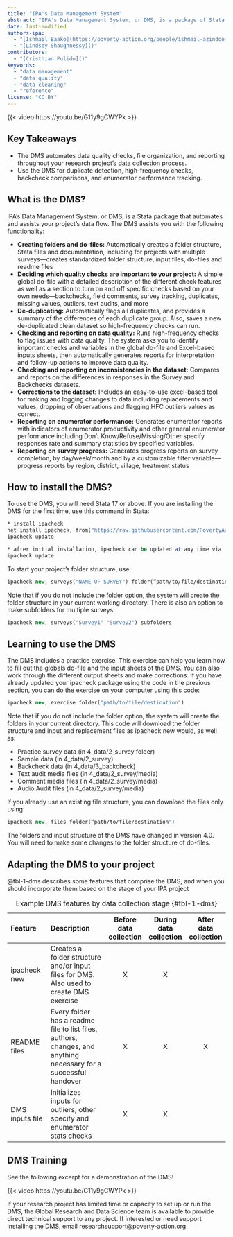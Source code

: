```yaml
---
title: "IPA's Data Management System"
abstract: "IPA's Data Management System, or DMS, is a package of Stata and Excel tools that automate and assist your project's data flow."
date: last-modified
authors-ipa:
  - "[Ishmail Baako](https://poverty-action.org/people/ishmail-azindoo-baako)"
  - "[Lindsey Shaughnessy]()"
contributors:
  - "[Cristhian Pulido]()"
keywords:
  - "data management"
  - "data quality"
  - "data cleaning"
  - "reference"
license: "CC BY"
---
```




{{< video https://youtu.be/G11y9gCWYPk >}}

:::{.callout-tip appearance="simple"}

## Key Takeaways

* The DMS automates data quality checks, file organization, and reporting throughout your research project's data collection process.
* Use the DMS for duplicate detection, high-frequency checks, backcheck comparisons, and enumerator performance tracking.
:::

## What is the DMS?

IPA's Data Management System, or DMS, is a Stata package that automates and assists your project's data flow. The DMS assists you with the following functionality:

* **Creating folders and do-files:** Automatically creates a folder structure, Stata files and documentation, including for projects with multiple surveys—creates standardized folder structure, input files, do-files and readme files
* **Deciding which quality checks are important to your project:** A simple global do-file with a detailed description of the different check features as well as a section to turn on and off specific checks based on your own needs—backchecks, field comments, survey tracking, duplicates, missing values, outliers, text audits, and more
* **De-duplicating:** Automatically flags all duplicates, and provides a summary of the differences of each duplicate group. Also, saves a new de-duplicated clean dataset so high-frequency checks can run.
* **Checking and reporting on data quality:** Runs high-frequency checks to flag issues with data quality. The system asks you to identify important checks and variables in the global do-file and Excel-based inputs sheets, then automatically generates reports for interpretation and follow-up actions to improve data quality.
* **Checking and reporting on inconsistencies in the dataset:** Compares and reports on the differences in responses in the Survey and Backchecks datasets.
* **Corrections to the dataset:** Includes an easy-to-use excel-based tool for making and logging changes to data including replacements and values, dropping of observations and flagging HFC outliers values as correct.
* **Reporting on enumerator performance:** Generates enumerator reports with indicators of enumerator productivity and other general enumerator performance including Don't Know/Refuse/Missing/Other specify responses rate and summary statistics by specified variables.
* **Reporting on survey progress:** Generates progress reports on survey completion, by day/week/month and by a customizable filter variable—progress reports by region, district, village, treatment status

## How to install the DMS?

To use the DMS, you will need Stata 17 or above. If you are installing the DMS for the first time, use this command in Stata:

```stata
* install ipacheck
net install ipacheck, from("https://raw.githubusercontent.com/PovertyAction/high-frequency-checks/master") replace
ipacheck update

* after initial installation, ipacheck can be updated at any time via
ipacheck update
```

To start your project's folder structure, use:

```stata
ipacheck new, surveys("NAME OF SURVEY") folder(“path/to/file/destination")
```

Note that if you do not include the folder option, the system will create the folder structure in your current working directory.
There is also an option to make subfolders for multiple surveys:

```stata
ipacheck new, surveys("Survey1" "Survey2") subfolders
```

## Learning to use the DMS

The DMS includes a practice exercise. This exercise can help you learn how to fill out the globals do-file and the input sheets of the DMS. You can also work through the different output sheets and make corrections. If you have already updated your ipacheck package using the code in the previous section, you can do the exercise on your computer using this code:

```stata
ipacheck new, exercise folder("path/to/file/destination")
```

Note that if you do not include the folder option, the system will create the folders in your current directory. This code will download the folder structure and input and replacement files as ipacheck new would, as well as:

* Practice survey data (in 4_data/2_survey folder)
* Sample data (in 4_data/2_survey)
* Backcheck data (in 4_data/3_backcheck)
* Text audit media files (in 4_data/2_survey/media)
* Comment media files (in 4_data/2_survey/media)
* Audio Audit files (in 4_data/2_survey/media)

If you already use an existing file structure, you can download the files only using:

```stata
ipacheck new, files folder(“path/to/file/destination")
```

The folders and input structure of the DMS have changed in version 4.0. You will need to make some changes to the folder structure of do-files.

## Adapting the DMS to your project

@tbl-1-dms describes some features that comprise the DMS, and when you should incorporate them based on the stage of your IPA project

| Feature | Description | Before data collection | During data collection | After data collection |
|:-----------|:-------------------|:-------:|:-------:|:-------:|
| ipacheck new | Creates a folder structure and/or input files for DMS. Also used to create DMS exercise | X | X | |
| README files | Every folder has a readme file to list files, authors, changes, and anything necessary for a successful handover | X | X | X |
| DMS inputs file | Initializes inputs for outliers, other specify and enumerator stats checks | X | X | |

: Example DMS features by data collection stage {#tbl-1-dms}

## DMS Training

See the following excerpt for a demonstration of the DMS!

{{< video https://youtu.be/G11y9gCWYPk >}}

::: {.callout-warning title="Do you need support with the DMS?"}
If your research project has limited time or capacity to set up or run the DMS, the Global Research and Data Science team is available to provide direct technical support to any project. If interested or need support installing the DMS, email researchsupport@poverty-action.org.
:::
